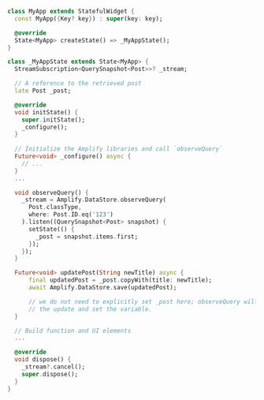 ```dart
class MyApp extends StatefulWidget {
  const MyApp({Key? key}) : super(key: key);

  @override
  State<MyApp> createState() => _MyAppState();
}

class _MyAppState extends State<MyApp> {
  StreamSubscription<QuerySnapshot<Post>>? _stream;

  // A reference to the retrieved post
  late Post _post;

  @override
  void initState() {
    super.initState();
    _configure();
  }
  
  // Initialize the Amplify libraries and call `observeQuery`
  Future<void> _configure() async {
    // ...
  }
  ...

  void observeQuery() {
    _stream = Amplify.DataStore.observeQuery(
      Post.classType,
      where: Post.ID.eq('123')
    ).listen((QuerySnapshot<Post> snapshot) {
      setState(() {
        _post = snapshot.items.first;
      });
    });
  }

  Future<void> updatePost(String newTitle) async {
      final updatedPost = _post.copyWith(title: newTitle);
      await Amplify.DataStore.save(updatedPost);

      // we do not need to explicitly set _post here; observeQuery will see
      // the update and set the variable.
  }

  // Build function and UI elements
  ...

  @override
  void dispose() {
    _stream?.cancel();
    super.dispose();
  }
}

```
